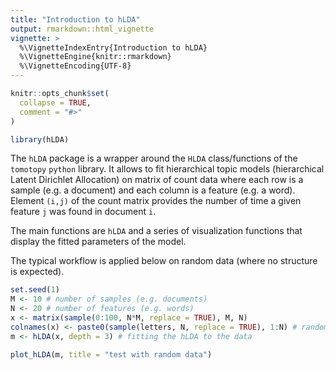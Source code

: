 ```yaml
---
title: "Introduction to hLDA"
output: rmarkdown::html_vignette
vignette: >
  %\VignetteIndexEntry{Introduction to hLDA}
  %\VignetteEngine{knitr::rmarkdown}
  %\VignetteEncoding{UTF-8}
---
```


```r
knitr::opts_chunk$set(
  collapse = TRUE,
  comment = "#>"
)
```

```r
library(hLDA)
```

The `hLDA` package is a wrapper around the `HLDA` class/functions of the 
`tomotopy` `python` library. It allows to fit hierarchical topic models
(hierarchical Latent Dirichlet Allocation) on matrix of count data where each
row is a sample (e.g. a document) and each column is a feature (e.g. a word). 
Element `(i,j)` of the count matrix provides the number of time a given 
feature `j` was found in document `i`.

The main functions are `hLDA` and a series of visualization functions that 
display the fitted parameters of the model.

The typical workflow is applied below on random data (where no structure is expected). 

```r

set.seed(1)
M <- 10 # number of samples (e.g. documents)
N <- 20 # number of features (e.g. words)
x <- matrix(sample(0:100, N*M, replace = TRUE), M, N)
colnames(x) <- paste0(sample(letters, N, replace = TRUE), 1:N) # random feature names
m <- hLDA(x, depth = 3) # fitting the hLDA to the data

```

```r

plot_hLDA(m, title = "test with random data")

```


